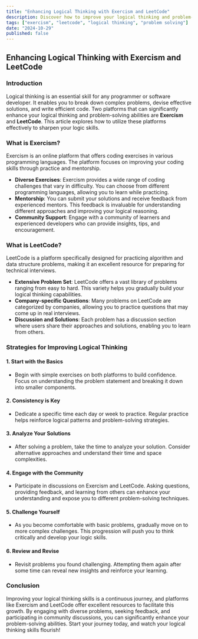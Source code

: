 ```yaml
---
title: "Enhancing Logical Thinking with Exercism and LeetCode"
description: Discover how to improve your logical thinking and problem-solving skills using Exercism and LeetCode.
tags: ["exercism", "leetcode", "logical thinking", "problem solving"]
date: "2024-10-29"
published: false
---
```


## Enhancing Logical Thinking with Exercism and LeetCode

### Introduction
Logical thinking is an essential skill for any programmer or software developer. It enables you to break down complex problems, devise effective solutions, and write efficient code. Two platforms that can significantly enhance your logical thinking and problem-solving abilities are **Exercism** and **LeetCode**. This article explores how to utilize these platforms effectively to sharpen your logic skills.

### What is Exercism?
Exercism is an online platform that offers coding exercises in various programming languages. The platform focuses on improving your coding skills through practice and mentorship.

- **Diverse Exercises**: Exercism provides a wide range of coding challenges that vary in difficulty. You can choose from different programming languages, allowing you to learn while practicing.
- **Mentorship**: You can submit your solutions and receive feedback from experienced mentors. This feedback is invaluable for understanding different approaches and improving your logical reasoning.
- **Community Support**: Engage with a community of learners and experienced developers who can provide insights, tips, and encouragement.

### What is LeetCode?
LeetCode is a platform specifically designed for practicing algorithm and data structure problems, making it an excellent resource for preparing for technical interviews.

- **Extensive Problem Set**: LeetCode offers a vast library of problems ranging from easy to hard. This variety helps you gradually build your logical thinking capabilities.
- **Company-specific Questions**: Many problems on LeetCode are categorized by companies, allowing you to practice questions that may come up in real interviews.
- **Discussion and Solutions**: Each problem has a discussion section where users share their approaches and solutions, enabling you to learn from others.

### Strategies for Improving Logical Thinking

#### 1. Start with the Basics
- Begin with simple exercises on both platforms to build confidence. Focus on understanding the problem statement and breaking it down into smaller components.

#### 2. Consistency is Key
- Dedicate a specific time each day or week to practice. Regular practice helps reinforce logical patterns and problem-solving strategies.

#### 3. Analyze Your Solutions
- After solving a problem, take the time to analyze your solution. Consider alternative approaches and understand their time and space complexities.

#### 4. Engage with the Community
- Participate in discussions on Exercism and LeetCode. Asking questions, providing feedback, and learning from others can enhance your understanding and expose you to different problem-solving techniques.

#### 5. Challenge Yourself
- As you become comfortable with basic problems, gradually move on to more complex challenges. This progression will push you to think critically and develop your logic skills.

#### 6. Review and Revise
- Revisit problems you found challenging. Attempting them again after some time can reveal new insights and reinforce your learning.

### Conclusion
Improving your logical thinking skills is a continuous journey, and platforms like Exercism and LeetCode offer excellent resources to facilitate this growth. By engaging with diverse problems, seeking feedback, and participating in community discussions, you can significantly enhance your problem-solving abilities. Start your journey today, and watch your logical thinking skills flourish!
